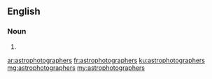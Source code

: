 ==English==

===Noun===
{{head|en}}

# {{plural of|astrophotographer}}

[[ar:astrophotographers]]
[[fr:astrophotographers]]
[[ku:astrophotographers]]
[[mg:astrophotographers]]
[[my:astrophotographers]]
